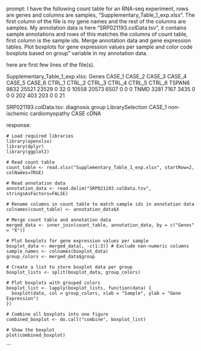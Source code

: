 prompt:
I have the following count table for an RNA-seq experiment, rows are genes and columns are samples, "Supplementary_Table_1_exp.xlsx". The first column of the file is my gene names and the rest of the columns are samples. My annotation data is here  "SRP021193.colData.tsv", it contains sample annotations and rows of this matches the columns of count table, first column is the sample ids. Merge annotation data and gene expression tables. Plot boxplots for gene expression values per sample and color code boxplots based on group" variable in my annotation data.

here are first few lines of the file(s).

Supplementary_Table_1_exp.xlsx:
Genes	CASE_1	CASE_2	CASE_3	CASE_4	CASE_5	CASE_6	CTRL_1	CTRL_2	CTRL_3	CTRL_4	CTRL_5	CTRL_6
TSPAN6	9832	25521	23529	0	32	0	10558	20573	6507	0	0	 0
TNMD	3281	 7167	 3435	0	 0	0	  202	  403	 203	0	0	21


SRP021193.colData.tsv:
	diagnosis	group	LibrarySelection
CASE_1	non-ischemic cardiomyopathy	CASE	cDNA


response:
```
# Load required libraries
library(openxlsx)
library(dplyr)
library(ggplot2)

# Read count table
count_table <- read.xlsx("Supplementary_Table_1_exp.xlsx", startRow=2, colNames=TRUE)

# Read annotation data
annotation_data <- read.delim("SRP021193.colData.tsv", stringsAsFactors=FALSE)

# Rename columns in count table to match sample ids in annotation data
colnames(count_table) <- annotation_data$X

# Merge count table and annotation data
merged_data <- inner_join(count_table, annotation_data, by = c("Genes" = "X"))

# Plot boxplots for gene expression values per sample
boxplot_data <- merged_data[, -c(1:3)] # Exclude non-numeric columns
sample_names <- colnames(boxplot_data)
group_colors <- merged_data$group

# Create a list to store boxplot data per group
boxplot_lists <- split(boxplot_data, group_colors)

# Plot boxplots with grouped colors
boxplot_list <- lapply(boxplot_lists, function(data) {
  boxplot(data, col = group_colors, xlab = "Sample", ylab = "Gene Expression")
})

# Combine all boxplots into one figure
combined_boxplot <- do.call("combine", boxplot_list)

# Show the boxplot
plot(combined_boxplot)
```
```
